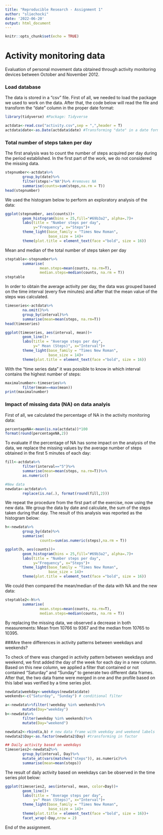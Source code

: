 ```yaml
---
title: "Reproducible Research - Assignment 1"
author: "sliechocki"
date: '2022-06-20'
output: html_document
---
```


```r
knitr::opts_chunk$set(echo = TRUE)
```

#  Activity monitoring data 

Evaluation of personal movement data obtained through activity monitoring devices between October and November 2012. 

### Load database

The data is stored in a "csv" file. First of all, we needed to load the package we used to work on the data. After that, the code below will read the file and transform the "date" column in the proper date format:

```r
library(tidyverse) #Package: Tidyverse

actdata<-read.csv("activity.csv",sep = ",",header = T)
actdata$date<-as.Date(actdata$date) #Transforming "date" in a date format
```

### Total number of steps taken per day
The first analysis was to count the number of steps acquired per day during the period established. In the first part of the work, we do not considered the missing data. 

```r
stepnumber<-actdata%>%
        group_by(date)%>%
        filter(steps!="NA")%>% #removes NA
        summarise(counts=sum(steps,na.rm = T))
head(stepnumber)
```

We used the histogram below to perform an exploratory analysis of the data: 

```r
ggplot(stepnumber, aes(counts))+
        geom_histogram(bins = 25,fill="#69b3a2", alpha=.7)+
        labs(title = "Number steps per day",
             y="Frequency", x="Steps")+
        theme_light(base_family = "Times New Roman",
                    base_size = 14)+
        theme(plot.title = element_text(face ="bold", size = 16))
```

Mean and median of the total number of steps taken per day
```r
steptable<-stepnumber%>%
        summarise(
                mean.steps=mean(counts, na.rm=T),
                median.steps=median(counts, na.rm = T))
steptable
```

In order to obtain the average activity per day, the data was grouped based on the time interval (every five minutes) and after that the mean value of the steps was calculated. 

```r
timeseries<-actdata%>%
        na.omit()%>%
        group_by(interval)%>%
        summarise(mean=mean(steps, na.rm=T))
head(timeseries)

ggplot(timeseries, aes(interval, mean))+
        geom_line()+
        labs(title = "Average steps per day",
             y=" Mean (Steps)", x="Interval")+
        theme_light(base_family = "Times New Roman",
                    base_size = 14)+
        theme(plot.title = element_text(face ="bold", size = 16))

```

With the "time series data" it was possible to know in which interval contains the highest number of steps:

```r
maximalnumber<-timeseries%>%
        filter(mean==max(mean))
print(maximalnumber)
```

### Impact of missing data (NA) on data analyis

First of all, we calculated the percentage of NA in the activity monitoring data:

```r
percentageNA<-mean(is.na(actdata))*100
format(round(percentageNA,2))
```

To evaluate if the percentage of NA has some impact on the analysis of the data, we replace the missing values by the average number of steps obtained in the first 5 minutes of each day:

```r
fill<-actdata%>%
        filter(interval=="5")%>%
        summarise(mean=mean(steps, na.rm=T))%>%
        as.numeric()

#New data
newdata<-actdata%>%
        replace(is.na(.), format(round(fill,2)))
```

We repeat the procedure from the first part of the exercise, now using the new data. We group the data by date and calculate, the sum of the steps taken during that day. The result of this analysis was reported as the histogram below:

```r
h<-newdata%>%
        group_by(date)%>%
        summarise(
                counts=sum(as.numeric(steps),na.rm = T))

ggplot(h, aes(counts))+
        geom_histogram(bins = 25,fill="#69b3a2", alpha=.7)+
        labs(title = "Number steps per day",
             y="Frequency", x="Steps")+
        theme_light(base_family = "Times New Roman",
                    base_size = 14)+
        theme(plot.title = element_text(face ="bold", size = 16))
```

We could then compared the mean/median of the data with NA and the new data:
```r
steptable2<-h%>%
        summarise(
                mean.steps=mean(counts, na.rm=T),
                median.steps=median(counts, na.rm = T))

```

By replacing the missing data, we observed a decrease in both measurements: 
Mean from 10766 to 9367 and the median from 10765 to 10395. 

###Are there differences in activity patterns between weekdays and weekends?

To check of there was changed in activity pattern between weekdays and weekend, we first added the day of the week for each day in a new column. Based on this new column, we applied a filter that contained or not contained "Saturday" and "Sunday" to generate two different data frames. After that, the two data frame were merged in one and the profile based on this label was verified by a time series plot. 

```r
newdata$weekday<-weekdays(newdata$date)
weekends<-c("Saturday", "Sunday") # conditional filter

a<-newdata%>%filter(!weekday %in% weekends)%>%
        mutate(Day="weekday")
b<-newdata%>%
        filter(weekday %in% weekends)%>%
        mutate(Day="weekend")

newdata2<-rbind(a,b) # new data frame with weekday and weekend labels
newdata2$Day<-as.factor(newdata2$Day) #transforming in factor

## Daily activity based on weekdays
timeseries2<-newdata2%>%
        group_by(interval, Day)%>%
        mutate_at(vars(matches("steps")), as.numeric)%>%
        summarise(mean=mean(steps))
```

The result of daily activity based on weekdays can be observed in the time series plot below:
```r
ggplot(timeseries2, aes(interval, mean, color=Day))+
        geom_line()+
        labs(title = "Average steps per day",
             y=" Mean (Steps)", x="Interval")+
        theme_light(base_family = "Times New Roman",
                    base_size = 14)+
        theme(plot.title = element_text(face ="bold", size = 16))+
        facet_wrap(~Day,nrow = 2)
```

End of the assignment. 


